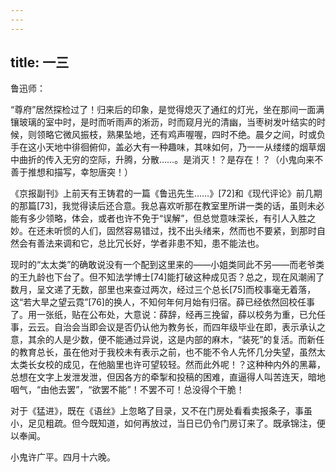 ```yaml
---
---
---
```

title: 一三
---




鲁迅师：

“尊府”居然探检过了！归来后的印象，是觉得熄灭了通红的灯光，坐在那间一面满镶玻璃的室中时，是时而听雨声的淅沥，时而窥月光的清幽，当枣树发叶结实的时候，则领略它微风振枝，熟果坠地，还有鸡声喔喔，四时不绝。晨夕之间，时或负手在这小天地中徘徊俯仰，盖必大有一种趣味，其味如何，乃一一从缕缕的烟草烟中曲折的传入无穷的空际，升腾，分散……。是消灭！？是存在！？（小鬼向来不善于推想和描写，幸恕唐突！）

《京报副刊》上前天有王铸君的一篇《鲁迅先生……》[72]和《现代评论》前几期的那篇[73]，我觉得读后还合意。我总喜欢听那在教室里所讲一类的话，虽则未必能有多少领略，体会，或者也许不免于“误解”，但总觉意味深长，有引人入胜之妙。在还未听惯的人们，固然容易错过，找不出头绪来，然而也不要紧，到那时自然会有善法来调和它，总比冗长好，学者非患不知，患不能法也。

现时的“太太类”的确敢说没有一个配到这里来的——小姐类同此不另——而老爷类的王九龄也下台了。但不知法学博士[74]能打破这种成见否？总之，现在风潮闹了数月，呈文递了无数，部里也来查过两次，经过三个总长[75]而校事毫无着落，这“若大旱之望云霓”[76]的换人，不知何年何月始有归宿。薛已经依然回校任事了。用一张纸，贴在公布处，大意说：薛辞，经再三挽留，薛以校务为重，已允任事，云云。自治会当即会议是否仍认他为教务长，而四年级毕业在即，表示承认之意，其余的人是少数，便不能通过异说，这是内部的麻木，“装死”的复活。而新任的教育总长，虽在他对于我校未有表示之前，也不能不令人先怀几分失望，虽然太太类长女校的成见，在他脑里也许可望较轻。然而此外呢！？这种种内外的黑幕，总想在文字上发泄发泄，但因各方的牵掣和投稿的困难，直逼得人叫苦连天，暗地咽气，“由他去罢”，“欲罢不能”！不罢不可！总没得个干脆！

对于《猛进》，既在《语丝》上忽略了目录，又不在门房处看看卖报条子，事虽小，足见粗疏。但今既知道，如何再放过，当日已仍令门房订来了。既承锦注，便以奉闻。

小鬼许广平。四月十六晚。